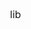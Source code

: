 lib
<style>
<!-- Html styles to augment html_vignette -->
h1 {
    margin-top: 1em;
}
h2 {
    margin-top: 2em;
}
img {
    border: none;
    margin: 0;
    margin-bottom: -1em;
}
body {
    font-size: 16px;
    line-height: 1.65;
    padding-bottom: 1em;
}
pre {
    line-height: 1.1;
    margin: 0;
    padding-top: 0.4em;
    padding-bottom: 0.4em;
}
div.sourceCode {
    margin: 0;
}
code {
    color: #101010;
}
li code, p code {
    font-size: 100%;
    margin-left: -1px;
    margin-right: -1px;
    padding-left: 1px;
    padding-right: 1px;
}
code span.dv {
    color: #33805a;
}
code span.st {
    color: #335a80;
}
code span.co {
    color: #478291;
}
p {
    margin: 1.2em 0;
    color: #2d2d2d;
}
table td {
  padding-left: 1em;
  padding-right: 1em;
}
</style>